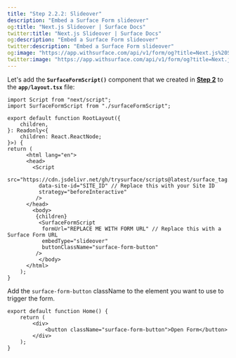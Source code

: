 ```yaml
---
title: "Step 2.2.2: Slideover"
description: "Embed a Surface Form slideover"
og:title: "Next.js Slideover | Surface Docs"
twitter:title: "Next.js Slideover | Surface Docs"
og:description: "Embed a Surface Form slideover"
twitter:description: "Embed a Surface Form slideover"
og:image: "https://app.withsurface.com/api/v1/form/og?title=Next.js%20Slideover"
twitter:image: "https://app.withsurface.com/api/v1/form/og?title=Next.js%20Slideover"
---
```


Let's add the **`SurfaceFormScript()`** component that we created in [**Step 2**](/guides/embedding/next/app-router/constructor) to the **`app/layout.tsx`** file:

```tsx
import Script from "next/script";
import SurfaceFormScript from "./surfaceFormScript";

export default function RootLayout({
	children,
}: Readonly<{
	children: React.ReactNode;
}>) {
return (
	  <html lang="en">
	  <head>
        <Script
          src="https://cdn.jsdelivr.net/gh/trysurface/scripts@latest/surface_tag.min.js"
          data-site-id="SITE_ID" // Replace this with your Site ID
          strategy="beforeInteractive"
         />
      </head>
		<body>
		 {children}
		  <SurfaceFormScript
           formUrl="REPLACE ME WITH FORM URL" // Replace this with a Surface Form URL
           embedType="slideover"
           buttonClassName="surface-form-button"
         />
		  </body>
	  </html>
	);
}
```

Add the `surface-form-button` className to the element you want to use to trigger the form.

```tsx
export default function Home() {
    return (
        <div>
            <button className="surface-form-button">Open Form</button>
        </div>
    );
}
``` 